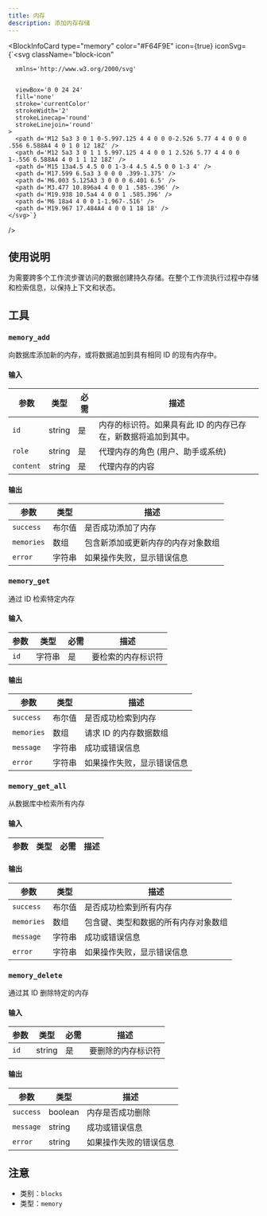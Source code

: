 ```yaml
---
title: 内存
description: 添加内存存储
---
```



<BlockInfoCard 
  type="memory"
  color="#F64F9E"
  icon={true}
  iconSvg={`<svg className="block-icon"
      
      xmlns='http://www.w3.org/2000/svg'
      
      
      viewBox='0 0 24 24'
      fill='none'
      stroke='currentColor'
      strokeWidth='2'
      strokeLinecap='round'
      strokeLinejoin='round'
    >
      <path d='M12 5a3 3 0 1 0-5.997.125 4 4 0 0 0-2.526 5.77 4 4 0 0 0 .556 6.588A4 4 0 1 0 12 18Z' />
      <path d='M12 5a3 3 0 1 1 5.997.125 4 4 0 0 1 2.526 5.77 4 4 0 0 1-.556 6.588A4 4 0 1 1 12 18Z' />
      <path d='M15 13a4.5 4.5 0 0 1-3-4 4.5 4.5 0 0 1-3 4' />
      <path d='M17.599 6.5a3 3 0 0 0 .399-1.375' />
      <path d='M6.003 5.125A3 3 0 0 0 6.401 6.5' />
      <path d='M3.477 10.896a4 4 0 0 1 .585-.396' />
      <path d='M19.938 10.5a4 4 0 0 1 .585.396' />
      <path d='M6 18a4 4 0 0 1-1.967-.516' />
      <path d='M19.967 17.484A4 4 0 0 1 18 18' />
    </svg>`}
/>

## 使用说明

为需要跨多个工作流步骤访问的数据创建持久存储。在整个工作流执行过程中存储和检索信息，以保持上下文和状态。

## 工具

### `memory_add`

向数据库添加新的内存，或将数据追加到具有相同 ID 的现有内存中。

#### 输入

| 参数 | 类型 | 必需 | 描述 |
| --------- | ---- | -------- | ----------- |
| `id` | string | 是 | 内存的标识符。如果具有此 ID 的内存已存在，新数据将追加到其中。 |
| `role` | string | 是 | 代理内存的角色 \(用户、助手或系统\) |
| `content` | string | 是 | 代理内存的内容 |

#### 输出

| 参数 | 类型 | 描述 |
| --------- | ---- | ----------- |
| `success` | 布尔值 | 是否成功添加了内存 |
| `memories` | 数组 | 包含新添加或更新内存的内存对象数组 |
| `error` | 字符串 | 如果操作失败，显示错误信息 |

### `memory_get`

通过 ID 检索特定内存

#### 输入

| 参数 | 类型 | 必需 | 描述 |
| --------- | ---- | -------- | ----------- |
| `id` | 字符串 | 是 | 要检索的内存标识符 |

#### 输出

| 参数 | 类型 | 描述 |
| --------- | ---- | ----------- |
| `success` | 布尔值 | 是否成功检索到内存 |
| `memories` | 数组 | 请求 ID 的内存数据数组 |
| `message` | 字符串 | 成功或错误信息 |
| `error` | 字符串 | 如果操作失败，显示错误信息 |

### `memory_get_all`

从数据库中检索所有内存

#### 输入

| 参数 | 类型 | 必需 | 描述 |
| --------- | ---- | -------- | ----------- |

#### 输出

| 参数 | 类型 | 描述 |
| --------- | ---- | ----------- |
| `success` | 布尔值 | 是否成功检索到所有内存 |
| `memories` | 数组 | 包含键、类型和数据的所有内存对象数组 |
| `message` | 字符串 | 成功或错误信息 |
| `error` | 字符串 | 如果操作失败，显示错误信息 |

### `memory_delete`

通过其 ID 删除特定的内存

#### 输入

| 参数 | 类型 | 必需 | 描述 |
| --------- | ---- | -------- | ----------- |
| `id` | string | 是 | 要删除的内存标识符 |

#### 输出

| 参数 | 类型 | 描述 |
| --------- | ---- | ----------- |
| `success` | boolean | 内存是否成功删除 |
| `message` | string | 成功或错误信息 |
| `error` | string | 如果操作失败的错误信息 |

## 注意

- 类别：`blocks`
- 类型：`memory`
